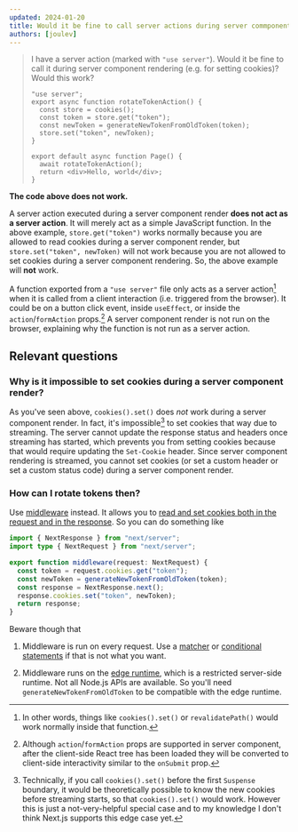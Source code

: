 ```yaml
---
updated: 2024-01-20
title: Would it be fine to call server actions during server commponent rendering?
authors: [joulev]
---
```


> I have a server action (marked with `"use server"`). Would it be fine to call it during server component rendering (e.g. for setting cookies)? Would this work?
>
> ```tsx
> "use server";
> export async function rotateTokenAction() {
>   const store = cookies();
>   const token = store.get("token");
>   const newToken = generateNewTokenFromOldToken(token);
>   store.set("token", newToken);
> }
> ```
>
> ```tsx
> export default async function Page() {
>   await rotateTokenAction();
>   return <div>Hello, world</div>;
> }
> ```

**The code above does not work.**

A server action executed during a server component render **does not act as a server action**. It will merely act as a simple JavaScript function. In the above example, `store.get("token")` works normally because you are allowed to read cookies during a server component render, but `store.set("token", newToken)` will not work because you are not allowed to set cookies during a server component rendering. So, the above example will **not** work.

A function exported from a `"use server"` file only acts as a server action[^1] when it is called from a client interaction (i.e. triggered from the browser). It could be on a button click event, inside `useEffect`, or inside the `action`/`formAction` props.[^2] A server component render is not run on the browser, explaining why the function is not run as a server action.

## Relevant questions

### Why is it impossible to set cookies during a server component render?

As you've seen above, `cookies().set()` does _not_ work during a server component render. In fact, it's impossible[^3] to set cookies that way due to streaming. The server cannot update the response status and headers once streaming has started, which prevents you from setting cookies because that would require updating the `Set-Cookie` header. Since server component rendering is streamed, you cannot set cookies (or set a custom header or set a custom status code) during a server component render.

### How can I rotate tokens then?

Use [middleware](https://nextjs.org/docs/app/building-your-application/routing/middleware) instead. It allows you to [read and set cookies both in the request and in the response](https://nextjs.org/docs/app/building-your-application/routing/middleware#using-cookies). So you can do something like

```ts
import { NextResponse } from "next/server";
import type { NextRequest } from "next/server";

export function middleware(request: NextRequest) {
  const token = request.cookies.get("token");
  const newToken = generateNewTokenFromOldToken(token);
  const response = NextResponse.next();
  response.cookies.set("token", newToken);
  return response;
}
```

Beware though that

1. Middleware is run on every request. Use a [matcher](https://nextjs.org/docs/app/building-your-application/routing/middleware#matcher) or [conditional statements](https://nextjs.org/docs/app/building-your-application/routing/middleware#conditional-statements) if that is not what you want.

2. Middleware runs on the [edge runtime](https://nextjs.org/docs/app/building-your-application/rendering/edge-and-nodejs-runtimes), which is a restricted server-side runtime. Not all Node.js APIs are available. So you'll need `generateNewTokenFromOldToken` to be compatible with the edge runtime.

[^1]: In other words, things like `cookies().set()` or `revalidatePath()` would work normally inside that function.
[^2]: Although `action`/`formAction` props are supported in server component, after the client-side React tree has been loaded they will be converted to client-side interactivity similar to the `onSubmit` prop.
[^3]: Technically, if you call `cookies().set()` before the first `Suspense` boundary, it would be theoretically possible to know the new cookies before streaming starts, so that `cookies().set()` would work. However this is just a not-very-helpful special case and to my knowledge I don't think Next.js supports this edge case yet.

